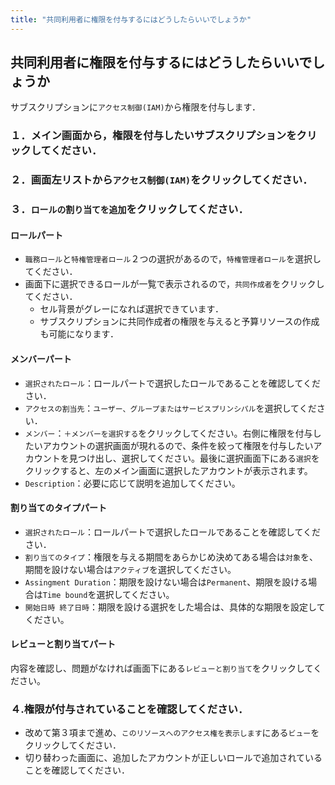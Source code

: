 ```yaml
---
title: "共同利用者に権限を付与するにはどうしたらいいでしょうか"
---
```


## 共同利用者に権限を付与するにはどうしたらいいでしょうか

サブスクリプションに`アクセス制御(IAM)`から権限を付与します．

### １．メイン画面から，権限を付与したいサブスクリプションをクリックしてください．
### ２．画面左リストから`アクセス制御(IAM)`をクリックしてください．
### ３．`ロールの割り当てを追加`をクリックしてください．
#### ロールパート
- `職務ロール`と`特権管理者ロール`２つの選択があるので，`特権管理者ロール`を選択してください．
- 画面下に選択できるロールが一覧で表示されるので，`共同作成者`をクリックしてください．
  - セル背景がグレーになれば選択できています．
  - サブスクリプションに共同作成者の権限を与えると予算リソースの作成も可能になります．
#### メンバーパート
- `選択されたロール`：ロールパートで選択したロールであることを確認してください．
- `アクセスの割当先`：`ユーザー、グループまたはサービスプリンシパル`を選択してください．
- `メンバー`：`＋メンバーを選択する`をクリックしてください。右側に権限を付与したいアカウントの選択画面が現れるので、条件を絞って権限を付与したいアカウントを見つけ出し、選択してください。最後に選択画面下にある`選択`をクリックすると、左のメイン画面に選択したアカウントが表示されます。
- `Description`：必要に応じて説明を追加してください。
#### 割り当てのタイプパート
- `選択されたロール`：ロールパートで選択したロールであることを確認してください．
- `割り当てのタイプ`：権限を与える期間をあらかじめ決めてある場合は`対象`を、期間を設けない場合は`アクティブ`を選択してください。
- `Assingment Duration`：期限を設けない場合は`Permanent`、期限を設ける場合は`Time bound`を選択してください。
- `開始日時 終了日時`：期限を設ける選択をした場合は、具体的な期限を設定してください。
#### レビューと割り当てパート

内容を確認し、問題がなければ画面下にある`レビューと割り当て`をクリックしてください。

### ４.権限が付与されていることを確認してください．
- 改めて第３項まで進め、`このリソースへのアクセス権を表示します`にある`ビュー`をクリックしてください．
- 切り替わった画面に、追加したアカウントが正しいロールで追加されていることを確認してください．
